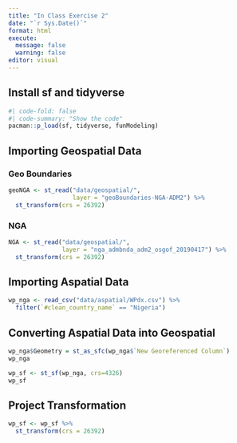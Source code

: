 ```yaml
---
title: "In Class Exercise 2"
date: "`r Sys.Date()`"
format: html
execute: 
  message: false
  warning: false
editor: visual
---
```


## Install sf and tidyverse

```r
#| code-fold: false
#| code-summary: "Show the code"
pacman::p_load(sf, tidyverse, funModeling)
```

## Importing Geospatial Data

### Geo Boundaries

```r
geoNGA <- st_read("data/geospatial/",
                  layer = "geoBoundaries-NGA-ADM2") %>% 
  st_transform(crs = 26392)
```

### NGA

```r
NGA <- st_read("data/geospatial/",
               layer = "nga_admbnda_adm2_osgof_20190417") %>%
  st_transform(crs = 26392)
```

## Importing Aspatial Data

```r
wp_nga <- read_csv("data/aspatial/WPdx.csv") %>%
  filter(`#clean_country_name` == "Nigeria")
```

## Converting Aspatial Data into Geospatial

```r
wp_nga$Geometry = st_as_sfc(wp_nga$`New Georeferenced Column`)
wp_nga
```

```r
wp_sf <- st_sf(wp_nga, crs=4326)
wp_sf
```

## Project Transformation

```r
wp_sf <- wp_sf %>%
  st_transform(crs = 26392)
```
